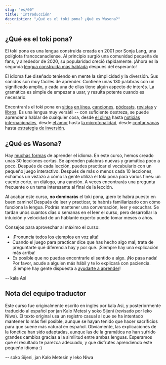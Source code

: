 ```yaml
---
slug: "es/00"
title: 'Introducción'
description: "¿Qué es el toki pona? ¿Qué es Wasona?"
---
```


## ¿Qué es el toki pona?

El toki pona es una lengua construida creada en 2001 por Sonja Lang, una políglota francocanadiense. Al principio surgió una comunidad pequeña de fans, y alrededor de 2020, su popularidad creció rápidamente. ¡Ahora es la segunda [lengua construida más hablada](https://tokipona.org/conlang_communities) después del esperanto!

El idioma fue diseñado teniendo en mente la simplicidad y la diversión. Sus sonidos son muy fáciles de aprender. Contiene unas 130 palabras con un significado amplio, y cada una de ellas tiene algún aspecto de interés. La gramática es simple de empezar a usar, y resulta potente cuando es necesario.

Encontrarás el toki pona en [sitios](https://discord.gg/ChC6qtVsSE) [en línea](https://discord.gg/6zkugJFU4x), [canciones](https://www.youtube.com/playlist?list=PLeCE5N29ioyUbj_lvYm9IdGJnE2HPacVv), [pódcasts](https://www.youtube.com/playlist?list=PLjOmpMyMxd8Qs2mAXcLk817tQy_AQj09u), [revistas](https://liputenpo.org/) y [libros](https://tokipona.org/). Es una lengua muy versátil -- con suficiente destreza, se puede aprender a hablar de cualquier cosa, desde [el clima](https://www.youtube.com/watch?v=J4fCq1aEAxA) hasta [noticias internacionales](https://www.youtube.com/watch?v=ljZfGt7PDxk), desde [el amor](https://www.youtube.com/watch?v=rr3ufODuIts) hasta [la microtonalidad](https://www.youtube.com/watch?v=fedFQIHREMo), desde [contar vacas](https://www.youtube.com/watch?v=xxClPfZDn-E) hasta [estrategia de inversión](https://www.youtube.com/watch?v=JIOT3bRzAGI).

## ¿Qué es Wasona?

Hay [muchas formas](/es/other-courses/) de aprender el idioma. En este curso, hemos creado unas 30 lecciones cortas. Se aprenden palabras nuevas y gramática poco a poco. Después de cada lección, puedes practicar el vocabulario con un pequeño juego interactivo. Después de más o menos cada 10 lecciones, echamos un vistazo a cómo la gente utiliza el toki pona para varios fines: un cuento corto, un diálogo, una canción. A veces encontrarás una pregunta frecuente o un tema interesante al final de la lección.

Al acabar este curso, **no dominarás** el toki pona, ¡pero te habrá puesto en buen camino! Después de leer y practicar, te habrás familiarizado con cómo funciona la lengua. Podrás mantener una conversación, leer y escuchar. Se tardan unos cuantos días o semanas en el leer el curso, pero desarrollar la intuición y velocidad de un hablante experto puede tomar meses o años.

Consejos para aprovechar al máximo el curso:
* ¡Pronuncia todos los ejemplos en voz alta!
* Cuando el juego para practicar dice que has hecho algo mal, trata de preguntarte qué diferencia hay y por qué. ¡Siempre hay una explicación más arriba!
* Es posible que no puedas encontrarle el sentido a algo. ¡No pasa nada! Por favor, acude a alguien más hábil y te lo explicará con paciencia. ¡Siempre hay gente dispuesta a [ayudarte a aprender](https://discord.gg/ChC6qtVsSE)!

-- kala Asi

## Nota del equipo traductor

Este curso fue originalmente escrito en inglés por kala Asi, y posteriormente traducido al español por jan Kalo Metesi y soko Sijeni (revisado por leko Niwa). El texto original usa un registro casual al que se ha intentado mantener lo más fiel posible, aunque se hayan tenido que hacer sacrificios para que suene más natural en español. Obviamente, las explicaciones de la fonética han sido adaptadas, aunque las de la gramática no han sufrido grandes cambios gracias a la similitud entre ambas lenguas. Esperamos que el resultado te parezca adecuado, y que disfrutes aprendiendo este pequeño idioma :)

-- soko Sijeni, jan Kalo Metesin y leko Niwa

